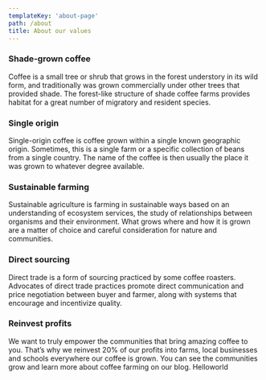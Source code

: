 ```yaml
---
templateKey: 'about-page'
path: /about
title: About our values
---
```

### Shade-grown coffee
Coffee is a small tree or shrub that grows in the forest understory in its wild form, and traditionally was grown commercially under other trees that provided shade. The forest-like structure of shade coffee farms provides habitat for a great number of migratory and resident species.

### Single origin
Single-origin coffee is coffee grown within a single known geographic origin. Sometimes, this is a single farm or a specific collection of beans from a single country. The name of the coffee is then usually the place it was grown to whatever degree available.

### Sustainable farming
Sustainable agriculture is farming in sustainable ways based on an understanding of ecosystem services, the study of relationships between organisms and their environment. What grows where and how it is grown are a matter of choice and careful consideration for nature and communities.

### Direct sourcing
Direct trade is a form of sourcing practiced by some coffee roasters. Advocates of direct trade practices promote direct communication and price negotiation between buyer and farmer, along with systems that encourage and incentivize quality.

### Reinvest profits
We want to truly empower the communities that bring amazing coffee to you. That’s why we reinvest 20% of our profits into farms, local businesses and schools everywhere our coffee is grown. You can see the communities grow and learn more about coffee farming on our blog.
Helloworld